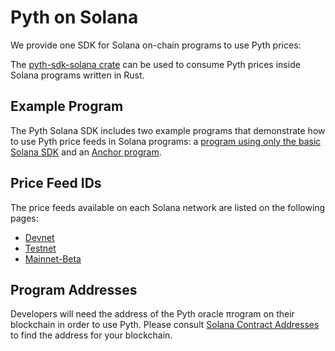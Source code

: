 # Pyth on Solana

We provide one SDK for Solana on-chain programs to use Pyth prices:

The [pyth-sdk-solana crate](https://github.com/pyth-network/pyth-sdk-rs/tree/main/pyth-sdk-solana) can be used to consume Pyth prices inside Solana programs written in Rust.

## Example Program

The Pyth Solana SDK includes two example programs that demonstrate how to use Pyth price feeds in Solana programs:
a [program using only the basic Solana SDK](https://github.com/pyth-network/pyth-sdk-rs/tree/main/examples/sol-contract) and an [Anchor program](https://github.com/pyth-network/pyth-sdk-rs/tree/main/examples/sol-anchor-contract).

## Price Feed IDs

The price feeds available on each Solana network are listed on the following pages:

- [Devnet](https://pyth.network/developers/price-feed-ids#solana-devnet)
- [Testnet](https://pyth.network/developers/price-feed-ids#solana-testnet)
- [Mainnet-Beta](https://pyth.network/developers/price-feed-ids#solana-mainnet-beta)

## Program Addresses

Developers will need the address of the Pyth oracle πrogram on their blockchain in order to use Pyth.
Please consult [Solana Contract Addresses](../contract-addresses/solana) to find the address for your blockchain.
